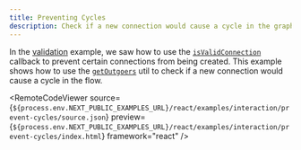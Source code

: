 ```yaml
---
title: Preventing Cycles
description: Check if a new connection would cause a cycle in the graph
---
```



<ExampleLayout>

In the [validation](/examples/interaction/validation) example, we saw how to use
the [`isValidConnection`](/api-reference/react-flow#is-valid-connection) callback
to prevent certain connections from being created. This example shows how to use
the [`getOutgoers`](/api-reference/utils/get-outgoers) util to check if a new
connection would cause a cycle in the flow.

<RemoteCodeViewer
  source={`${process.env.NEXT_PUBLIC_EXAMPLES_URL}/react/examples/interaction/prevent-cycles/source.json`}
  preview={`${process.env.NEXT_PUBLIC_EXAMPLES_URL}/react/examples/interaction/prevent-cycles/index.html`}
  framework="react"
/>

</ExampleLayout>
